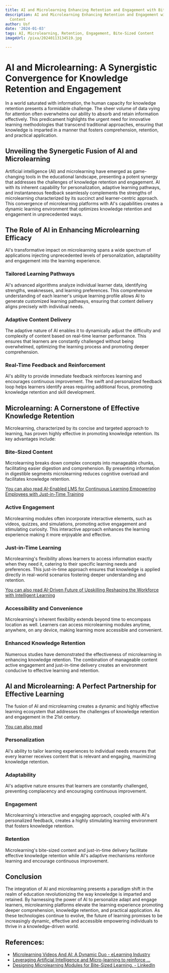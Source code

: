 ```yaml
---
title: AI and Microlearning Enhancing Retention and Engagement with Bite-Sized Content
description: AI and Microlearning Enhancing Retention and Engagement with Bite-Sized
  Content
author: Usf
date: '2024-01-03'
tags: AI, Microlearning, Retention, Engagement, Bite-Sized Content
imageUrl: /pixa/20240113134519.jpg

---
```

# AI and Microlearning:  A Synergistic Convergence for Knowledge Retention and Engagement

In a world saturated with  information, the  human capacity  for knowledge  retention presents a formidable challenge. The sheer volume of data vying for attention often overwhelms our ability to absorb and retain information effectively. This predicament highlights the  urgent need for innovative learning methodologies that transcend traditional approaches,  ensuring that knowledge is imparted in a manner that fosters comprehension, retention, and practical application.

## Unveiling the Synergetic Fusion of  AI and  Microlearning

Artificial intelligence  (AI) and microlearning have emerged as game-changing tools in the educational landscape, presenting a potent synergy that  addresses  the challenges of knowledge retention  and engagement. AI  with  its inherent capability for personalization, adaptive learning pathways, and instantaneous feedback seamlessly complements the strengths of microlearning characterized by its succinct and learner-centric approach. This convergence of microlearning platforms with AI's capabilities creates a dynamic learning environment that optimizes knowledge retention and engagement in unprecedented  ways.

## The Role  of AI in Enhancing Microlearning Efficacy

AI's transformative impact on microlearning spans  a wide spectrum of applications injecting unprecedented levels of personalization, adaptability and engagement into the learning experience.

### Tailored Learning Pathways

AI's  advanced algorithms analyze individual learner data, identifying strengths,  weaknesses, and learning preferences. This comprehensive understanding of each learner's unique  learning profile allows AI to generate customized learning pathways, ensuring that content delivery aligns  precisely with individual needs.

### Adaptive Content Delivery

The adaptive nature of  AI enables it to dynamically adjust the difficulty and complexity of content based on real-time learner performance.  This ensures that learners are constantly challenged without being overwhelmed, optimizing the learning process and  promoting deeper comprehension.

###  Real-Time  Feedback and Reinforcement

AI's ability to  provide immediate feedback reinforces learning and encourages  continuous improvement. The swift  and personalized feedback loop helps  learners identify areas requiring additional focus, promoting knowledge retention and skill development.

## Microlearning:  A Cornerstone of Effective Knowledge Retention

Microlearning, characterized by its concise  and targeted approach to  learning,  has proven highly effective in promoting knowledge retention. Its  key advantages include:

### Bite-Sized Content

Microlearning  breaks down complex concepts into manageable chunks, facilitating easier digestion and comprehension. By presenting information in  digestible segments microlearning reduces cognitive overload and facilitates knowledge retention.

[You can also read AI-Enabled LMS for Continuous Learning Empowering Employees  with Just-in-Time Training](AI-Enabled%20LMS%20for%20Continuous%20Learning%20Empowering%20Employees%20with%20Just-in-Time%20Training)


### Active Engagement

Microlearning modules often incorporate interactive elements, such  as videos, quizzes, and simulations, promoting active engagement and stimulating curiosity. This interactive approach enhances the learning  experience making it more enjoyable and effective.

### Just-in-Time Learning

Microlearning's flexibility allows learners to access information exactly when they need  it,  catering to their specific learning needs and preferences. This  just-in-time approach ensures that knowledge  is applied directly in real-world scenarios fostering  deeper understanding and  retention.

[You can also read AI-Driven Future of Upskilling Reshaping the Workforce with Intelligent Learning](AI-Driven%20Future%20of%20Upskilling%20Reshaping%20the%20Workforce%20with%20Intelligent%20Learning)


### Accessibility and Convenience

Microlearning's inherent  flexibility extends beyond time to encompass location as well. Learners can access microlearning modules anytime,  anywhere, on any device, making learning more accessible and convenient.

### Enhanced Knowledge Retention

Numerous studies have demonstrated the  effectiveness of microlearning in enhancing knowledge retention. The combination of manageable content active engagement  and just-in-time delivery creates an environment conducive to effective learning and retention.

##  AI and  Microlearning: A  Perfect Partnership for Effective Learning

The fusion of AI and microlearning creates a dynamic and highly effective learning ecosystem that addresses the challenges of  knowledge retention and engagement in the 21st century.

[You can also read ]()


### Personalization

AI's ability to tailor  learning experiences to individual needs ensures that every learner receives content  that is relevant and engaging, maximizing knowledge retention.

### Adaptability

AI's adaptive nature ensures that learners  are constantly challenged, preventing complacency and encouraging continuous improvement.

### Engagement

Microlearning's interactive and engaging approach, coupled with AI's personalized feedback, creates a highly  stimulating learning environment that fosters knowledge retention.

###  Retention

Microlearning's bite-sized content and just-in-time delivery facilitate effective knowledge retention  while AI's adaptive mechanisms reinforce learning  and encourage continuous improvement.

##  Conclusion

The integration of AI and microlearning presents a paradigm shift in the realm  of education revolutionizing the way knowledge is imparted and retained. By harnessing  the power of AI to personalize adapt and engage learners, microlearning platforms elevate the learning experience promoting deeper comprehension, knowledge retention,  and practical application.  As these technologies continue to evolve, the future of learning promises  to be increasingly dynamic, effective and  accessible empowering individuals to thrive in  a knowledge-driven world.

## References:
- [Microlearning Videos And AI: A Dynamic Duo - eLearning Industry](https://elearningindustry.com/microlearning-videos-and-ai-exploring-combo-for-impactful-corporate-training)
- [Leveraging Artificial Intelligence and Micro-learning to reinforce ...](https://www.linkedin.com/pulse/leveraging-artificial-intelligence-micro-learning-reinforce-das)
- [Designing Microlearning Modules for Bite-Sized Learning. - LinkedIn](https://www.linkedin.com/pulse/designing-microlearning-modules-bite-sized-learning-fvyif?trk=article-ssr-frontend-pulse_more-articles_related-content-card)
